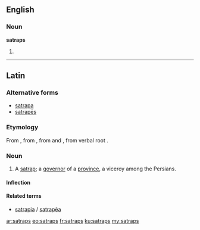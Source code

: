 ==English==

===Noun===
'''satraps'''

# {{plural of|satrap}}

----

==Latin==

===Alternative forms===
* [[satrapa]]
* [[satrapes|satrapēs]]

===Etymology===
From {{etyl|grc|la}} {{term|σατράπης|tr=satrápēs|lang=grc}}, from {{etyl|peo|la}} {{term|𐎧𐏁𐏂𐎱𐎠𐎺𐎠|tr=xšaçapāvā||protector of the province|lang=peo}}, from {{term|𐎧𐏁𐏂𐎶|tr=xšaça-||realm, province|lang=peo}} and {{recons||pāvā|protector|lang=peo}}, from verbal root {{term|𐎱𐎠𐎮𐎹|√pā|to protect|lang=peo}}.

===Noun===
{{la-noun|satraps|satrapis|satrapis|m|third}}

#  A [[satrap]]; a [[governor]] of a [[province]], a viceroy among the Persians.

====Inflection====
{{la-decl-3rd|satraps|satraps|satrap}}

====Related terms====
* [[satrapia]] / [[satrapea|satrapēa]]

[[ar:satraps]]
[[eo:satraps]]
[[fr:satraps]]
[[ku:satraps]]
[[my:satraps]]